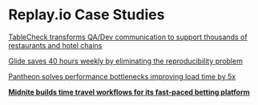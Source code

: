 # Replay.io Case Studies

[TableCheck transforms QA/Dev communication to support thousands of restaurants and hotel chains](/resources/replay-io-case-studies/tablecheck-transforms-qa-dev-communication-to-supp)

[Glide saves 40 hours weekly by eliminating the reproducibility problem](/resources/replay-io-case-studies/glide-saves-40-hours-weekly-by-eliminating-the-rep)

[Pantheon solves performance bottlenecks improving load time by 5x](/resources/replay-io-case-studies/pantheon-solves-performance-bottlenecks-improving)

[**Midnite builds time travel workflows for its fast-paced betting platform**](/resources/replay-io-case-studies/midnite-builds-time-travel-workflows-for-its-fast)
